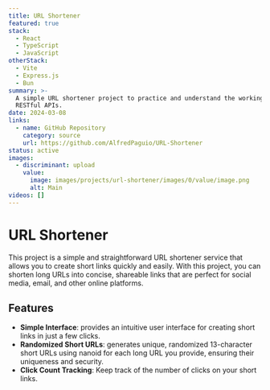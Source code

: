 ```yaml
---
title: URL Shortener
featured: true
stack:
  - React
  - TypeScript
  - JavaScript
otherStack:
  - Vite
  - Express.js
  - Bun
summary: >-
  A simple URL shortener project to practice and understand the workings of
  RESTful APIs.
date: 2024-03-08
links:
  - name: GitHub Repository
    category: source
    url: https://github.com/AlfredPaguio/URL-Shortener
status: active
images:
  - discriminant: upload
    value:
      image: images/projects/url-shortener/images/0/value/image.png
      alt: Main
videos: []
---
```

# URL Shortener

This project is a simple and straightforward URL shortener service that allows you to create short links quickly and easily. With this project, you can shorten long URLs into concise, shareable links that are perfect for social media, email, and other online platforms.

## Features

* **Simple Interface**: provides an intuitive user interface for creating short links in just a few clicks.
* **Randomized Short URLs**: generates unique, randomized 13-character short URLs using nanoid for each long URL you provide, ensuring their uniqueness and security.
* **Click Count Tracking**: Keep track of the number of clicks on your short links.
